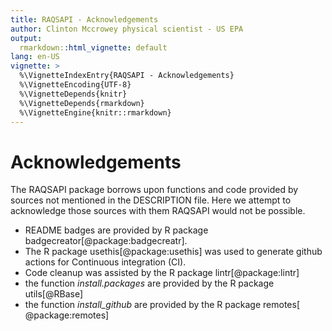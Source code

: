 ```yaml
---
title: RAQSAPI - Acknowledgements
author: Clinton Mccrowey physical scientist - US EPA
output:
  rmarkdown::html_vignette: default
lang: en-US
vignette: >
  %\VignetteIndexEntry{RAQSAPI - Acknowledgements}
  %\VignetteEncoding{UTF-8}
  %\VignetteDepends{knitr}
  %\VignetteDepends{rmarkdown}
  %\VignetteEngine{knitr::rmarkdown}
---
```


# Acknowledgements

  The RAQSAPI package borrows upon functions and code provided by sources not
mentioned in the DESCRIPTION file. Here we attempt to acknowledge those sources
with them RAQSAPI would not be possible.

* README badges are provided by R package badgecreator[@package:badgecreatr].
* The R package usethis[@package:usethis] was used to generate github actions
    for Continuous integration (CI).
* Code cleanup was assisted by the R package lintr[@package:lintr]
* the function *install.packages* are provided by the R package utils[@RBase]
* the function *install_github* are provided by the R package remotes[
    @package:remotes]

